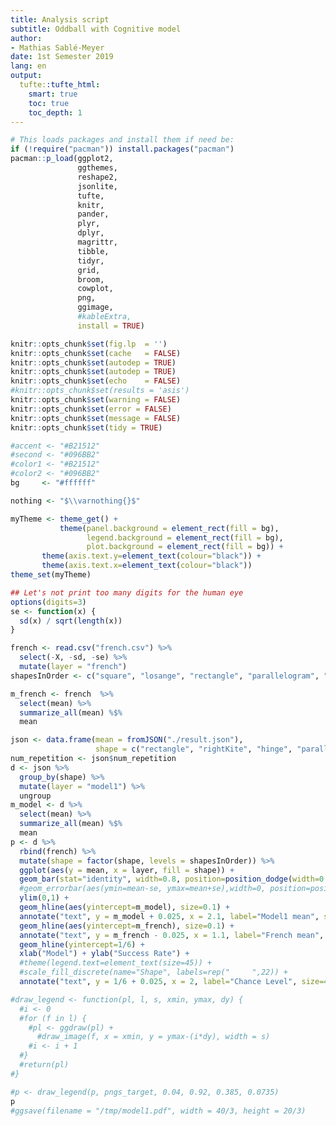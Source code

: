 ```yaml
---
title: Analysis script
subtitle: Oddball with Cognitive model
author:
- Mathias Sablé-Meyer
date: 1st Semester 2019
lang: en
output:
  tufte::tufte_html:
    smart: true
    toc: true
    toc_depth: 1
---
```


```r
# This loads packages and install them if need be:
if (!require("pacman")) install.packages("pacman")
pacman::p_load(ggplot2,
               ggthemes,
               reshape2,
               jsonlite,
               tufte,
               knitr,
               pander,
               plyr,
               dplyr,
               magrittr,
               tibble,
               tidyr,
               grid,
               broom,
               cowplot,
               png,
               ggimage,
               #kableExtra,
               install = TRUE)

knitr::opts_chunk$set(fig.lp  = '')
knitr::opts_chunk$set(cache   = FALSE)
knitr::opts_chunk$set(autodep = TRUE)
knitr::opts_chunk$set(autodep = TRUE)
knitr::opts_chunk$set(echo    = FALSE)
#knitr::opts_chunk$set(results = 'asis')
knitr::opts_chunk$set(warning = FALSE)
knitr::opts_chunk$set(error = FALSE)
knitr::opts_chunk$set(message = FALSE)
knitr::opts_chunk$set(tidy = TRUE)

#accent <- "#B21512"
#second <- "#096BB2"
#color1 <- "#B21512"
#color2 <- "#096BB2"
bg     <- "#ffffff"

nothing <- "$\\varnothing{}$"

myTheme <- theme_get() +
           theme(panel.background = element_rect(fill = bg),
                 legend.background = element_rect(fill = bg),
                 plot.background = element_rect(fill = bg)) +
	   theme(axis.text.y=element_text(colour="black")) +
	   theme(axis.text.x=element_text(colour="black"))
theme_set(myTheme)

## Let's not print too many digits for the human eye
options(digits=3)
se <- function(x) {
  sd(x) / sqrt(length(x))
}
```

```r
french <- read.csv("french.csv") %>%
  select(-X, -sd, -se) %>%
  mutate(layer = "french")
shapesInOrder <- c("square", "losange", "rectangle", "parallelogram", "isoTrapezoid", "trapezoid", "rightKite", "kite", "hinge", "rustedHinge", "random", "catOrBird", "train")
```

```r
m_french <- french  %>%
  select(mean) %>%
  summarize_all(mean) %$%
  mean

json <- data.frame(mean = fromJSON("./result.json"),
                   shape = c("rectangle", "rightKite", "hinge", "parallelogram", "kite", "rustedHinge", "isoTrapezoid", "trapezoid", "random", "square", "losange"))
num_repetition <- json$num_repetition
d <- json %>%
  group_by(shape) %>%
  mutate(layer = "model1") %>%
  ungroup
m_model <- d %>%
  select(mean) %>%
  summarize_all(mean) %$%
  mean
p <- d %>%
  rbind(french) %>%
  mutate(shape = factor(shape, levels = shapesInOrder)) %>%
  ggplot(aes(y = mean, x = layer, fill = shape)) +
  geom_bar(stat="identity", width=0.8, position=position_dodge(width=0.8)) +
  #geom_errorbar(aes(ymin=mean-se, ymax=mean+se),width=0, position=position_dodge(width=0.8)) +
  ylim(0,1) +
  geom_hline(aes(yintercept=m_model), size=0.1) +
  annotate("text", y = m_model + 0.025, x = 2.1, label="Model1 mean", size=4.3) +
  geom_hline(aes(yintercept=m_french), size=0.1) +
  annotate("text", y = m_french - 0.025, x = 1.1, label="French mean", size=4.3) +
  geom_hline(yintercept=1/6) +
  xlab("Model") + ylab("Success Rate") +
  #theme(legend.text=element_text(size=45)) +
  #scale_fill_discrete(name="Shape", labels=rep("     ",22)) +
  annotate("text", y = 1/6 + 0.025, x = 2, label="Chance Level", size=4.3)

#draw_legend <- function(pl, l, s, xmin, ymax, dy) {
  #i <- 0
  #for (f in l) {
    #pl <- ggdraw(pl) +
      #draw_image(f, x = xmin, y = ymax-(i*dy), width = s)
    #i <- i + 1
  #} 
  #return(pl)
#}

#p <- draw_legend(p, pngs_target, 0.04, 0.92, 0.385, 0.0735)
p 
#ggsave(filename = "/tmp/model1.pdf", width = 40/3, height = 20/3)
```

